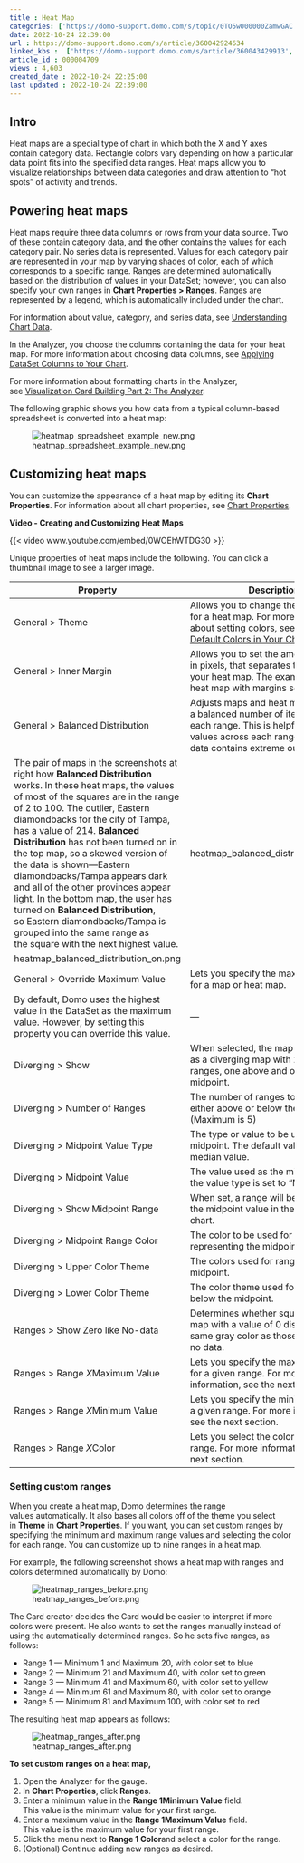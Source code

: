 ```yaml
---
title : Heat Map
categories: ['https://domo-support.domo.com/s/topic/0TO5w000000ZamwGAC']
date: 2022-10-24 22:39:00
url : https://domo-support.domo.com/s/article/360042924634
linked_kbs :  ['https://domo-support.domo.com/s/article/360043429913', 'https://domo-support.domo.com/s/article/360043429953', 'https://domo-support.domo.com/s/article/360043429933', 'https://domo-support.domo.com/s/article/360043429693', 'https://domo-support.domo.com/s/article/360042925494', 'https://domo-support.domo.com/s/article/360043428693', 'https://domo-support.domo.com/s/article/360043428713', 'https://domo-support.domo.com/s/article/360042924634', 'https://domo-support.domo.com/s/article/360043429653', 'https://domo-support.domo.com/s/topic/0TO5w000000ZamwGAC', 'https://domo-support.domo.com/s/knowledge-base']
article_id : 000004709
views : 4,603
created_date : 2022-10-24 22:25:00
last updated : 2022-10-24 22:39:00
---
```




Intro
-----


Heat maps are a special type of chart in which both the X and Y axes contain category data. Rectangle colors vary depending on how a particular data point fits into the specified data ranges. Heat maps allow you to visualize relationships between data categories and draw attention to "hot spots" of activity and trends.


Powering heat maps
------------------


Heat maps require three data columns or rows from your data source. Two of these contain category data, and the other contains the values for each category pair. No series data is represented. Values for each category pair are represented in your map by varying shades of color, each of which corresponds to a specific range. Ranges are determined automatically based on the distribution of values in your DataSet; however, you can also specify your own ranges in **Chart Properties > Ranges**. Ranges are represented by a legend, which is automatically included under the chart.


For information about value, category, and series data, see [Understanding Chart Data](..\understanding_chart_data\index.qmd "Understanding Chart Data").


In the Analyzer, you choose the columns containing the data for your heat map. For more information about choosing data columns, see [Applying DataSet Columns to Your Chart](..\applying_dataset_columns_to_your_chart\index.qmd "Applying DataSet Columns to Your Chart").


For more information about formatting charts in the Analyzer, see [Visualization Card Building Part 2: The Analyzer](..\..\category\analyzer\index.qmd "KPI Card Building Part 2: The Card Builder").


The following graphic shows you how data from a typical column-based spreadsheet is converted into a heat map:


![heatmap_spreadsheet_example_new.png](heatmap_spreadsheet_example_new.png)


Customizing heat maps
---------------------


You can customize the appearance of a heat map by editing its **Chart Properties**. For information about all chart properties, see [Chart Properties](..\..\category\chart_properties\index.qmd "Chart Properties"). 


**Video - Creating and Customizing Heat Maps**


{{< video www.youtube.com/embed/0WOEhWTDG30 >}}
 


Unique properties of heat maps include the following. You can click a thumbnail image to see a larger image.




| Property | Description | Example |
| --- | --- | --- |
| General > Theme | Allows you to change the color theme for a heat map. For more information about setting colors, see [Changing the Default Colors in Your Chart](..\changing_the_default_colors_in_your_chart\index.qmd "Changing the Default Colors in Your Chart"). | — |
| General > Inner Margin | Allows you to set the amount of space, in pixels, that separates the cells in your heat map. The example shows a heat map with margins set to 8. | heatmap_margins.png |
| General > Balanced Distribution | Adjusts maps and heat maps to include a balanced number of items within each range. This is helpful in spreading values across each range when your data contains extreme outliers.
The pair of maps in the screenshots at right how **Balanced Distribution** works. In these heat maps, the values of most of the squares are in the range of 2 to 100. The outlier, Eastern diamondbacks for the city of Tampa, has a value of 214. **Balanced Distribution** has not been turned on in the top map, so a skewed version of the data is shown—Eastern diamondbacks/Tampa appears dark and all of the other provinces appear light. In the bottom map, the user has turned on **Balanced Distribution**, so Eastern diamondbacks/Tampa is grouped into the same range as the square with the next highest value. | heatmap_balanced_distribution_off.png
heatmap_balanced_distribution_on.png |
| General > Override Maximum Value | Lets you specify the maximum value for a map or heat map. 
By default, Domo uses the highest value in the DataSet as the maximum value. However, by setting this property you can override this value. | — |
| Diverging > Show | When selected, the map will be shown as a diverging map with 2 sets of color ranges, one above and one below the midpoint. | HeatMap_No_Midpoint.png |
| Diverging > Number of Ranges | The number of ranges to be displayed either above or below the midpoint. (Maximum is 5) | — |
| Diverging > Midpoint Value Type | The type or value to be used as the midpoint. The default value is the median value. | — |
| Diverging > Midpoint Value | The value used as the midpoint when the value type is set to "Manual". | — |
| Diverging > Show Midpoint Range | When set, a range will be displayed for the midpoint value in the legend and chart. | HeatMap_MidPoint.png |
| Diverging > Midpoint Range Color | The color to be used for the range representing the midpoint. | — |
| Diverging > Upper Color Theme | The colors used for ranges above the midpoint. | — |
| Diverging > Lower Color Theme | The color theme used for the colors below the midpoint. | — |
| Ranges > Show Zero like No-data | Determines whether squares in a heat map with a value of 0 display in the same gray color as those squares with no data. | — |
| Ranges > Range *X*Maximum Value | Lets you specify the maximum value for a given range. For more information, see the next section. | — |
| Ranges > Range *X*Minimum Value | Lets you specify the minimum value for a given range. For more information, see the next section. | — |
| Ranges > Range *X*Color | Lets you select the color for a given range. For more information, see the next section. | — |


### Setting custom ranges


When you create a heat map, Domo determines the range values automatically. It also bases all colors off of the theme you select in **Theme** in **Chart Properties**. If you want, you can set custom ranges by specifying the minimum and maximum range values and selecting the color for each range. You can customize up to nine ranges in a heat map. 


For example, the following screenshot shows a heat map with ranges and colors determined automatically by Domo:


![heatmap_ranges_before.png](heatmap_ranges_before.png)


The Card creator decides the Card would be easier to interpret if more colors were present. He also wants to set the ranges manually instead of using the automatically determined ranges. So he sets five ranges, as follows:



* Range 1 — Minimum 1 and Maximum 20, with color set to blue
* Range 2 — Minimum 21 and Maximum 40, with color set to green
* Range 3 — Minimum 41 and Maximum 60, with color set to yellow
* Range 4 — Minimum 61 and Maximum 80, with color set to orange
* Range 5 — Minimum 81 and Maximum 100, with color set to red


The resulting heat map appears as follows:


![heatmap_ranges_after.png](heatmap_ranges_after.png)


**To set custom ranges on a heat map,**


1. Open the Analyzer for the gauge.
2. In **Chart Properties**, click **Ranges**.
3. Enter a minimum value in the **Range 1****Minimum Value** field.  
This value is the minimum value for your first range.
4. Enter a maximum value in the **Range 1****Maximum Value** field.  
This value is the maximum value for your first range.
5. Click the menu next to **Range 1 Color**and select a color for the range.
6. (Optional) Continue adding new ranges as desired.